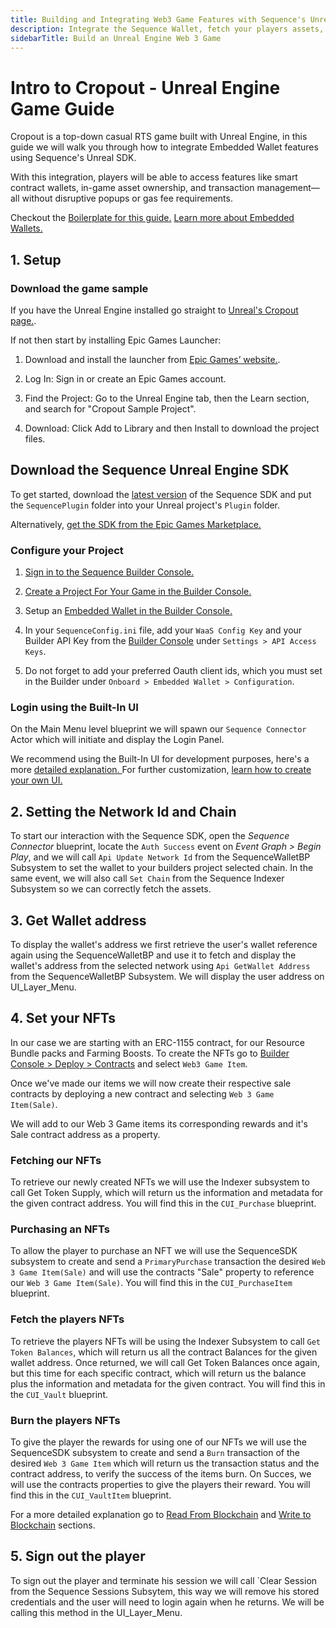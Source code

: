 ---
title: Building and Integrating Web3 Game Features with Sequence's Unreal Engine SDK
description: Integrate the Sequence Wallet, fetch your players assets, sign messages, send transactions and more using Sequence's Unreal SDK.
sidebarTitle: Build an Unreal Engine Web 3 Game
---

# Intro to Cropout - Unreal Engine Game Guide


Cropout is a top-down casual RTS game built with Unreal Engine, in this guide we will walk you through how to integrate Embedded Wallet features using Sequence's Unreal SDK.

With this integration, players will be able to access features like smart contract wallets, in-game asset ownership, and transaction management—all without disruptive popups or gas fee requirements. 


Checkout the [Boilerplate for this guide.](https://github.com/0xsequence/sequence-unreal)
[Learn more about Embedded Wallets.](/solutions/wallets/overview#what-are-the-differences-between-these-options)


## 1. Setup


### Download the game sample


If you have the Unreal Engine installed go straight to [Unreal's Cropout page.](https://www.unrealengine.com/en-US/blog/cropout-casual-rts-game-sample-project).

If not then start by installing Epic Games Launcher:

1. Download and install the launcher from [Epic Games’ website.](https://www.unrealengine.com/en-US/download).

2. Log In: Sign in or create an Epic Games account.

3. Find the Project: Go to the Unreal Engine tab, then the Learn section, and search for "Cropout Sample Project".

4. Download: Click Add to Library and then Install to download the project files.


## Download the Sequence Unreal Engine SDK

To get started, download the [latest version](https://github.com/0xsequence/sequence-unreal/releases) of the Sequence SDK and put the `SequencePlugin` folder into your Unreal project's `Plugin` folder.

Alternatively, [get the SDK from the Epic Games Marketplace.](/sdk/unreal/v1/installation#using-epic-games-marketplace)

### Configure your Project

1. [Sign in to the Sequence Builder Console.](/solutions/builder/getting-started)

2. [Create a Project For Your Game in the Builder Console.](/support/builder/project-management)

3. Setup an [Embedded Wallet in the Builder Console.](/solutions/builder/embedded-wallet#embedded-wallet-in-builder)

4. In your `SequenceConfig.ini` file, add your `WaaS Config Key` and your Builder API Key from the [Builder Console](/solutions/builder/getting-started#claim-an-api-access-key) under `Settings > API Access Keys`.

5. Do not forget to add your preferred Oauth client ids, which you must set in the Builder under `Onboard > Embedded Wallet > Configuration`.


### Login using the Built-In UI


On the Main Menu level blueprint we will spawn our `Sequence Connector` Actor which will initiate and display the Login Panel. 

We recommend using the Built-In UI for development purposes, here's a more [detailed explanation. ](/sdk/unreal/v1/user_interfaces/)
For further customization, [learn how to create your own UI.](/sdk/unreal/v1/authentication/)


## 2. Setting the Network Id and Chain


To start our interaction with the Sequence SDK, open the *Sequence Connector* blueprint, locate the `Auth Success` event on *Event Graph > Begin Play*, and we will call `Api Update Network Id` from the SequenceWalletBP Subsystem to set the wallet to your builders project selected chain.
In the same event, we will also call `Set Chain` from the Sequence Indexer Subsystem so we can correctly fetch the assets.


## 3. Get Wallet address


To display the wallet's address we first retrieve the user's wallet reference again using the SequenceWalletBP and use it to fetch and display the wallet's address from the selected network using `Api GetWallet Address` from the SequenceWalletBP Subsystem. We will display the user address on UI_Layer_Menu.


## 4. Set your NFTs


In our case we are starting with an ERC-1155 contract, for our Resource Bundle packs and Farming Boosts. To create the NFTs go to [Builder Console >  Deploy > Contracts](/solutions/builder/contracts/) and select `Web3 Game Item`.

Once we've made our items we will now create their respective sale contracts by deploying a new contract and selecting `Web 3 Game Item(Sale)`. 

We will add to our Web 3 Game items its corresponding rewards and it's Sale contract address as a property.


### Fetching our NFTs 

To retrieve our newly created NFTs we will use the Indexer subsystem to call Get Token Supply, which will return us the information and metadata for the given contract address. You will find this in the `CUI_Purchase` blueprint.


### Purchasing an NFTs

To allow the player to purchase an NFT we will use the SequenceSDK subsystem to create and send a `PrimaryPurchase` transaction the desired `Web 3 Game Item(Sale)` and will use the contracts "Sale" property to reference our `Web 3 Game Item(Sale)`. You will find this in the `CUI_PurchaseItem` blueprint.

### Fetch the players NFTs

To retrieve the players NFTs will be using the Indexer Subsystem to call `Get Token Balances`, which will return us all the contract Balances for the given wallet address. Once returned, we will call Get Token Balances once again, but this time for each specific contract, which will return us the balance plus the information and metadata for the given contract. You will find this in the `CUI_Vault` blueprint.

### Burn the players NFTs

To give the player the rewards for using one of our NFTs we will use the SequenceSDK subsystem to create and send a `Burn` transaction of the desired `Web 3 Game Item` which will return us the transaction status and the contract address, to verify the success of the items burn. On Succes, we will use the contracts properties to give the players their reward. You will find this in the `CUI_VaultItem` blueprint.

For a more detailed explanation go to [Read From Blockchain](/sdk/unreal/v1/read-from-blockchain/) and [Write to Blockchain](/sdk/unreal/v1/write-to-blockchain/) sections.


## 5. Sign out the player


To  sign out the player and terminate his session we will call `Clear Session from the Sequence Sessions Subsytem, this way we will remove his stored credentials and the user will need to login again when he returns. We will be calling this method in the UI_Layer_Menu.